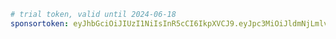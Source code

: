 ```yaml title="evcc.yaml"
# trial token, valid until 2024-06-18
sponsortoken: eyJhbGciOiJIUzI1NiIsInR5cCI6IkpXVCJ9.eyJpc3MiOiJldmNjLmlvIiwic3ViIjoiVHJpYWwgU3BvbnNvcnNoaXAg8J-SqyIsImV4cCI6MTcxODcxOTIwMCwiaWF0IjoxNzE2MTI3MjAwLCJzcGUiOnRydWUsInNyYyI6Im1hIn0.NUDQh6tj14OzJjFdpKSdiLewvL7pwApQERrCMJQcv5g
```
